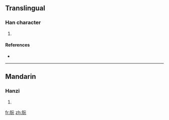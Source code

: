 ==Translingual==

===Han character===
{{Han char|rn=74|rad=月|as=04|sn=8|four=7121<sub>1</sub>|canj=月一一山 (BMMU)}}

# {{defn|Han|sort=月04}}

====References====
* {{Han ref|kx=0504.280|dkj=14339|dj=0883.080|hdz=32046.150|uh=670A|ud=26378|bh=CCD2|bd=52434}}

----

==Mandarin==

===Hanzi===
{{cmn-hanzi|pin=[[fén]] ([[fen2]]), [[ruǎn]] ([[ruan3]])|wg=fen<sup>2</sup>, juan<sup>3</sup>}}

# {{defn|Mandarin|sort=月04}}

[[fr:朊]]
[[zh:朊]]